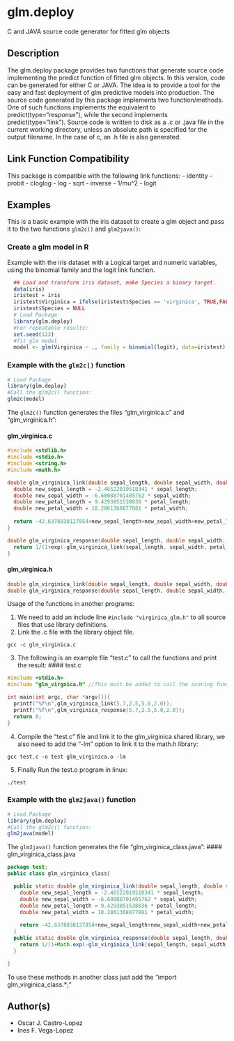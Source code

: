 # glm.deploy

C and JAVA source code generator for fitted glm objects

## Description
The glm.deploy package provides two functions that generate source code implementing the predict function of fitted glm objects. In this version, code can be generated for either C or JAVA. The idea is to provide a tool for the easy and fast deployment of glm predictive models into production. The source code generated by this package implements two function/methods. One of such functions implements the equivalent to predict(type="response"), while the second implements predict(type="link"). Source code is written to disk as a .c or .java file in the current working directory, unless an absolute path is specified for the output filename. In the case of c, an .h file is also generated.

## Link Function Compatibility
This package is compatible with the following link functions:
  - identity
  - probit
  - cloglog
  - log
  - sqrt
  - inverse
  - 1/mu^2
  - logit

## Examples
This is a basic example with the iris dataset to create a glm object and pass it to the two functions `glm2c()` and `glm2java()`:

### Create a glm model in R
Example with the iris dataset with a Logical target and numeric variables, using the binomial family and the logit link function.
```r
  ## Load and transform iris dataset, make Species a binary target.
  data(iris)
  iristest = iris
  iristest$Virginica = ifelse(iristest$Species == 'virginica', TRUE,FALSE)
  iristest$Species = NULL
  # Load Package
  library(glm.deploy)
  #For repeatable results:
  set.seed(123)
  #fit glm model
  model <- glm(Virginica ~ ., family = binomial(logit), data=iristest)
```
### Example with the `glm2c()` function
```r
# Load Package
library(glm.deploy)
#Call the glm2c() function:
glm2c(model)
```
The `glm2c()` function generates the files "glm_virginica.c" and "glm_virginica.h":

#### glm_virginica.c
```c 
#include <stdlib.h>
#include <stdio.h>
#include <string.h>
#include <math.h>

double glm_virginica_link(double sepal_length, double sepal_width, double petal_length, double petal_width){
  double new_sepal_length = -2.46522019518341 * sepal_length;
  double new_sepal_width = -6.68088701405762 * sepal_width;
  double new_petal_length = 9.4293851538836 * petal_length;
  double new_petal_width = 18.2861368877881 * petal_width;
  
  return -42.6378038127854+new_sepal_length+new_sepal_width+new_petal_length+new_petal_width;
}

double glm_virginica_response(double sepal_length, double sepal_width, double petal_length, double petal_width){
  return 1/(1+exp(-glm_virginica_link(sepal_length, sepal_width, petal_length, petal_width)));
}
```
#### glm_virginica.h
```c 
double glm_virginica_link(double sepal_length, double sepal_width, double petal_length, double petal_width);
double glm_virginica_response(double sepal_length, double sepal_width, double petal_length, double petal_width);
```

Usage of the functions in another programs:

1) We need to add an include line `#include "virginica_glm.h"` to all source files that use library definitions.
2) Link the .c file with the library object file.
```
gcc -c glm_virginica.c
```
3) The following is an example file "test.c" to call the functions and print the result:
#### test.c
```c 
#include <stdio.h>
#include "glm_virgnica.h" //This must be added to call the scoring functions.

int main(int argc, char *argv[]){
  printf("%f\n",glm_virginica_link(5.7,2.5,5.0,2.0));
  printf("%f\n",glm_virginica_response(5.7,2.5,5.0,2.0));
  return 0;
}
```

4) Compile the "test.c" file and link it to the glm_virginica shared library, we also need to add the "-lm" option to link it to the math.h library:
```
gcc test.c -o test glm_virginica.o -lm
```
5) Finally Run the test.o program in linux:
```
./test
```
### Example with the `glm2java()` function
```r
# Load Package
library(glm.deploy)
#Call the glm2c() function:
glm2java(model)
```
The `glm2java()` function generates the file "glm_virginica_class.java":
#### glm_virginica_class.java
```java
package test;
public class glm_virginica_class{

  public static double glm_virginica_link(double sepal_length, double sepal_width, double petal_length, double petal_width){
    double new_sepal_length = -2.46522019518341 * sepal_length;
    double new_sepal_width = -6.68088701405762 * sepal_width;
    double new_petal_length = 9.4293851538836 * petal_length;
    double new_petal_width = 18.2861368877881 * petal_width;
  
    return -42.6378038127854+new_sepal_length+new_sepal_width+new_petal_length+new_petal_width;
  }
  public static double glm_virginica_response(double sepal_length, double sepal_width, double petal_length, double petal_width){
    return 1/(1+Math.exp(-glm_virginica_link(sepal_length, sepal_width, petal_length, petal_width)));
  }

}
```
To use these methods in another class just add the "import glm_virginica_class.*;"

## Author(s)
  - Oscar J. Castro-Lopez
  - Ines F. Vega-Lopez
